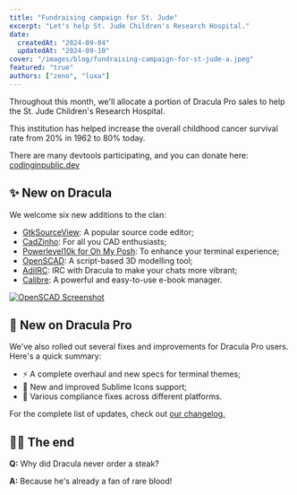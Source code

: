 ```yaml
---
title: "Fundraising campaign for St. Jude"
excerpt: "Let's help St. Jude Children's Research Hospital."
date:
  createdAt: "2024-09-04"
  updatedAt: "2024-09-10"
cover: "/images/blog/fundraising-campaign-for-st-jude-a.jpeg"
featured: "true"
authors: ["zeno", "luxa"]
---
```


Throughout this month, we'll allocate a portion of Dracula Pro sales to help the St. Jude Children's Research Hospital.

This institution has helped increase the overall childhood cancer survival rate from 20% in 1962 to 80% today.

There are many devtools participating, and you can donate here: [codinginpublic.dev](https://codinginpublic.dev/fundraiser?ref=draculatheme.com)

## ✨ New on Dracula

We welcome six new additions to the clan:

- [GtkSourceView](/gtksourceview): A popular source code editor;
- [CadZinho](/cadzinho): For all you CAD enthusiasts;
- [Powerlevel10k for Oh My Posh](/p10k-oh-my-posh): To enhance your terminal experience;
- [OpenSCAD](/openscad): A script-based 3D modelling tool;
- [AdiIRC](/adiirc): IRC with Dracula to make your chats more vibrant;
- [Calibre](/calibre): A powerful and easy-to-use e-book manager.

[![OpenSCAD Screenshot](/images/blog/fundraising-campaign-for-st-jude-b.jpeg)](/openscad)

## 🦇 New on Dracula Pro

We've also rolled out several fixes and improvements for Dracula Pro users. Here's a quick summary:

- ⚡ A complete overhaul and new specs for terminal themes;
- 🚢 New and improved Sublime Icons support;
- 🚀 Various compliance fixes across different platforms.

For the complete list of updates, check out [our changelog.](/pro/changelog)

## 👋🏻 The end

**Q:** Why did Dracula never order a steak?

**A:** Because he's already a fan of rare blood!
